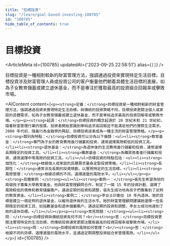 ```yaml
---
title: "目標投資"
slug: "/learn/goal-based-investing-100785"
id: "100785"
hide_table_of_contents: true
---
```



# 目標投資

<ArticleMeta id={100785} updatedAt={'2023-09-25 22:58:51'} alias={`[]`} />
<div className='border-solid border-b border-t-0 my-4 border-[var(--ifm-color-gray-300)]' />

目標投資是一種相對較新的財富管理方法，強調通過投資來實現特定生活目標。目標投資涉及財富管理人員或投資公司的客户衡量他們朝着具體生活目標的進展，如為子女教育儲蓄或建立退休基金，而不是專注於獲取最高的投資組合回報率或擊敗市場。

<AIContent content={`<p><strong>定義：</strong>目標投資是一種相對較新的財富管理方法，強調通過投資來實現特定生活目標。與傳統的投資策略不同，目標投資更關注個人或家庭的具體需求，如為子女教育儲蓄或建立退休基金，而不是單純追求最高的投資回報率或擊敗市場。</p><p><strong>起源：</strong>目標投資的概念起源於 20 世紀末和 21 世紀初，隨着財富管理行業的發展，投資者開始意識到單純追求高回報並不能滿足他們的實際生活需求。2000 年代初，隨着行為金融學的興起，目標投資逐漸成為一種主流的財富管理策略。</p><p><strong>類別與特點：</strong>目標投資可以分為以下幾類：<ul><li><strong>教育基金：</strong>專門為子女的教育費用進行儲蓄和投資，通常選擇風險較低的投資工具。</li><li><strong>退休基金：</strong>為退休後的生活費用進行儲蓄和投資，通常選擇長期穩定的投資工具。</li><li><strong>購房基金：</strong>為購買房產進行儲蓄和投資，通常選擇中等風險的投資工具。</li></ul>目標投資的特點包括：<ul><li><strong>個性化：</strong>根據個人或家庭的具體需求量身定製投資策略。</li><li><strong>長期性：</strong>通常涉及長期的投資規劃，以實現特定的生活目標。</li><li><strong>風險管理：</strong>根據目標的不同，選擇適當的風險水平。</li></ul></p><p><strong>具體案例：</strong><ul><li><strong>案例一：</strong>張先生希望為他的兩個孩子籌集大學教育基金。他與財富管理顧問合作，制定了一個 15 年的投資計劃，選擇了風險較低的債券和教育儲蓄賬户。通過定期的投資和調整，張先生成功地為孩子們籌集到了足夠的教育資金。</li><li><strong>案例二：</strong>李女士計劃在 10 年內退休。她的目標是建立一個足夠的退休基金，以維持退休後的生活水平。她的財富管理顧問建議她選擇一些長期穩定的投資工具，如指數基金和退休儲蓄賬户。通過定期的投資和調整，李女士成功地達到了她的退休目標。</li></ul></p><p><strong>常見問題：</strong><ul><li><strong>問：</strong>目標投資與傳統投資有何不同？<br/><strong>答：</strong>目標投資更關注實現特定的生活目標，而傳統投資通常更關注獲取最高的投資回報率或擊敗市場。</li><li><strong>問：</strong>目標投資的風險如何管理？<br/><strong>答：</strong>根據不同的目標，選擇適當的風險水平，並通過定期調整投資組合來管理風險。</li></ul></p>`} id={100785} />
